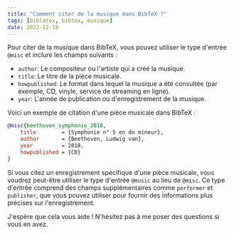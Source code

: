 ```yaml
---
title: "Comment citer de la musique dans BibTeX ?"  
tags: [biblatex, bibtex, musique]  
date: 2022-12-18  
---
```


Pour citer de la musique dans BibTeX, vous pouvez utiliser le type d'entrée `@misc` et inclure les champs suivants :

-   `author`: Le compositeur ou l'artiste qui a créé la musique.
-   `title`: Le titre de la pièce musicale.
-   `howpublished`: Le format dans lequel la musique a été consultée (par exemple, CD, vinyle, service de streaming en ligne).
-   `year`: L'année de publication ou d'enregistrement de la musique.

Voici un exemple de citation d'une pièce musicale dans BibTeX :


<CiteDrive />

```bibtex
@misc{beethoven_symphonie_2018,
	title        = {Symphonie n° 5 en do mineur},
	author       = {Beethoven, Ludwig van},
	year         = 2018,
	howpublished = {CD}
}
```

Si vous citez un enregistrement spécifique d'une pièce musicale, vous voudrez peut-être utiliser le type d'entrée `@music` au lieu de `@misc`. Ce type d'entrée comprend des champs supplémentaires comme `performer` et `publisher`, que vous pouvez utiliser pour fournir des informations plus précises sur l'enregistrement.

J'espère que cela vous aide ! N'hésitez pas à me poser des questions si vous en avez.